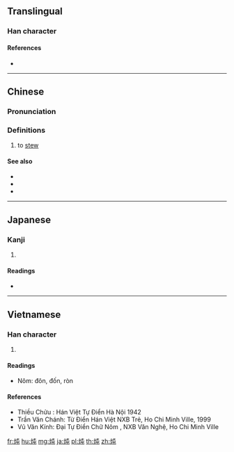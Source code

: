 {{character info/new}}
{{also|燉}}
==Translingual==

===Han character===
{{Han char|rn=86|rad=火|as=04|sn=8|four=95817|canj=FPU}}

====References====
* {{Han ref|kx=0667.210|dkj=18919|dj=1076.290|hdz=32191.120|uh=7096|ud=28822|bh=CD57|bd=52567}}

----

==Chinese==
{{zh-forms|t2=燉}}

===Pronunciation===
{{zh-pron
|m=dùn
|c=dan6,deun6
|h=pfs=
|md=
|mn=
|w=
|mc=y
|oc=y
|cat=v
}}

===Definitions===
{{zh-hanzi}}

# to [[stew]]

====See also====
* {{zh-l|燴}}
* {{zh-l|扒|tr=pá}}
* {{zh-l|蒸}}

----

==Japanese==

===Kanji===
{{ja-kanji|grade=|rs=火04}}

# {{defn|lang=ja|sort=火04}}

====Readings====
* {{ja-readings|on=[[とん]] (ton), [[どん]] (don)|kun=}}

----

==Vietnamese==

===Han character===
{{vi-hantu|đôn, đốn|rs=火04}}

# {{defn|lang=vi|sort=火04}}

====Readings====
* Nôm: đôn, đốn, ròn

====References====
* Thiều Chửu : Hán Việt Tự Điển Hà Nội 1942
* Trần Văn Chánh: Từ Điển Hán Việt NXB Trẻ, Ho Chi Minh Ville, 1999
* Vũ Văn Kính: Đại Tự Điển Chữ Nôm , NXB Văn Nghệ, Ho Chi Minh Ville

[[fr:炖]]
[[hu:炖]]
[[mg:炖]]
[[ja:炖]]
[[pl:炖]]
[[th:炖]]
[[zh:炖]]
